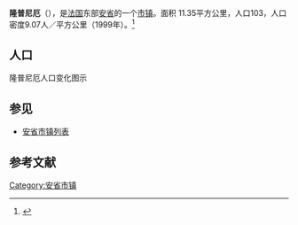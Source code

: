 {{Infobox French commune
|name                    = 隆普尼厄
|native name             = Lompnieu
|image flag              = 
|image flag size         = 
|flag legend             = 
|image coat of arms      = 
|image coat of arms size = 
|coat of arms legend     = 
|city motto              = 
|image                   = 
|caption                 = 
|map                     = 
|adjustable map          = 
|time zone               = 
|longitude              = 
|latitude               =  
|arrondissement         =  
|canton                 =  
|subdivisions entry      = 
|subdivisions            = 
|intercommunality        = 
|mayor                   = 
|term                    = 
|elevation m             = 
|area km2                = 11.35
|population             = 103
|population date         = 1999
|INSEE                  = 01221
|postal code             = 01260
|website                 = 
}}
{{French Commune Map|01221}}
'''隆普尼厄'''（{{lang-fr|Lompnieu}}），是[[法国|法国]]东部[[安省_(法國)|安省]]的一个[[市镇_(法国)|市镇]]。面积 11.35平方公里，人口103，人口密度9.07人／平方公里（1999年）。<ref name="Statmallen Areal i Frankrikes kommuner">{{cite web|url=http://www.insee.fr/fr/ppp/bases-de-donnees/recensement/populations-legales/france-departements.asp?annee=2009#departements|title=Insee, Populations légales 2009 pour les départements et les collectivités d'outre-mer France métropolitaine et DOM|accessdate=2012-01-30|archive-date=2012-01-08|archive-url=https://web.archive.org/web/20120108000120/http://www.insee.fr/fr/ppp/bases-de-donnees/recensement/populations-legales/france-departements.asp?annee=2009#departements|dead-url=no}}</ref>

== 人口 ==
隆普尼厄人口变化图示
{{French Commune Population|01221}}

==参见==
*[[安省市镇列表|安省市镇列表]]

== 参考文献 ==
{{reflist}}

{{安省市鎮}}

[[Category:安省市镇|Category:安省市镇]]